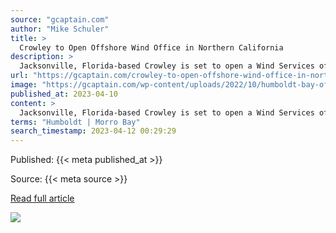 ```yaml
---
source: "gcaptain.com"
author: "Mike Schuler"
title: >
  Crowley to Open Offshore Wind Office in Northern California
description: >
  Jacksonville, Florida-based Crowley is set to open a Wind Services office in Eureka, California as part of its efforts to develop an offshore wind terminal at the Port of Humboldt...
url: "https://gcaptain.com/crowley-to-open-offshore-wind-office-in-northern-california/"
image: "https://gcaptain.com/wp-content/uploads/2022/10/humboldt-bay-offshore-wind-port.jpg"
published_at: 2023-04-10
content: >
  Jacksonville, Florida-based Crowley is set to open a Wind Services office in Eureka, California as part of its efforts to develop an offshore wind terminal at the Port of Humboldt Bay in Northern Cal… [+1767 chars]
terms: "Humboldt | Morro Bay"
search_timestamp: 2023-04-12 00:29:29
---
```



Published: {{< meta published_at >}}


Source: {{< meta source >}}


[Read full article]({{< meta url >}}){target='_blank'}



![](`r rmarkdown::metadata$image[1]`)
